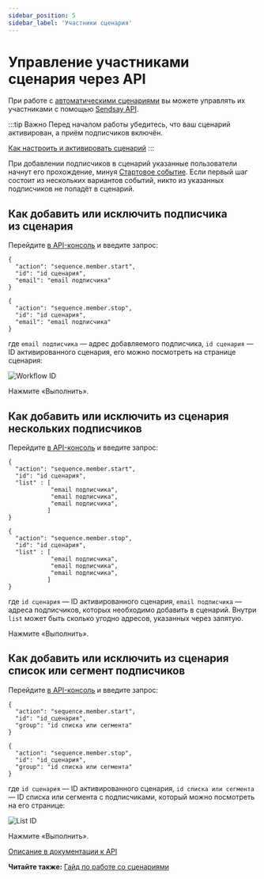 ```yaml
---
sidebar_position: 5
sidebar_label: 'Участники сценария'
---
```



# Управление участниками сценария через API

При работе с [автоматическими сценариями](https://docs.sendsay.ru/automations/automation-with-workflows/workflow-creation) вы можете управлять их участниками с помощью [Sendsay API](https://sendsay.ru/api/api.html).

:::tip Важно
Перед началом работы убедитесь, что ваш сценарий активирован, а&nbsp;приём подписчиков включён.

[Как настроить и активировать сценарий](https://docs.sendsay.ru/automations/automation-with-workflows/workflow-guide#как-настроить-и-активировать-сценарий)
:::

При добавлении подписчиков в сценарий указанные пользователи начнут его прохождение, минуя [Стартовое событие](https://docs.sendsay.ru/automations/automation-with-workflows/workflow-blocks/#стартовые-события). Если первый шаг состоит из&nbsp;нескольких вариантов событий, никто из&nbsp;указанных подписчиков не&nbsp;попадёт в&nbsp;сценарий.

## Как добавить или исключить подписчика из&nbsp;сценария

Перейдите [в API-консоль](https://app.sendsay.ru/api/console) и введите запрос:

<Tabs>
<TabItem value="key1" label="Добавление подписчика">

```
{
  "action": "sequence.member.start",
  "id": "id сценария",
  "email": "email подписчика"
}
```

</TabItem>
<TabItem value="key2" label="Исключение подписчика">

```
{
  "action": "sequence.member.stop",
  "id": "id сценария",
  "email": "email подписчика"
}
```

</TabItem>
</Tabs>

где `email подписчика` — адрес добавляемого подписчика, `id сценария` — ID&nbsp;активированного сценария, его можно посмотреть на&nbsp;странице сценария:

![Workflow ID](/img/sendsay-api/workflow-members-management-with-api/workflow-id.png)

Нажмите «Выполнить».

## Как добавить или исключить из&nbsp;сценария нескольких подписчиков

Перейдите [в API-консоль](https://app.sendsay.ru/api/console) и введите запрос:

<Tabs>
<TabItem value="key1" label="Добавление подписчиков">

```
{
  "action": "sequence.member.start",
  "id": "id сценария",
  "list" : [
            "email подписчика",
            "email подписчика",
            "email подписчика",
           ]
}
```

</TabItem>
<TabItem value="key2" label="Исключение подписчиков">

```
{
  "action": "sequence.member.stop",
  "id": "id сценария",
  "list" : [
            "email подписчика",
            "email подписчика",
            "email подписчика",
           ]
}
```

</TabItem>
</Tabs>

где `id сценария` — ID активированного сценария, `email подписчика` — адреса подписчиков, которых необходимо добавить в сценарий. Внутри `list` может быть сколько угодно адресов, указанных через запятую.

Нажмите «Выполнить».

## Как добавить или исключить из&nbsp;сценария список или сегмент подписчиков

Перейдите [в API-консоль](https://app.sendsay.ru/api/console) и введите запрос:

<Tabs>
<TabItem value="key1" label="Добавление списка или сегмента">

```
{
  "action": "sequence.member.start",
  "id": "id_сценария",
  "group": "id списка или сегмента"
}
```

</TabItem>
<TabItem value="key2" label="Исключение списка или сегмента">

```
{
  "action": "sequence.member.stop",
  "id": "id_сценария",
  "group": "id списка или сегмента"
}
```

</TabItem>
</Tabs>

где `id сценария` — ID активированного сценария, `id списка или сегмента` — ID списка или сегмента c подписчиками, который можно посмотреть на его странице:

![List ID](/img/sendsay-api/workflow-members-management-with-api/list-id.png)

Нажмите «Выполнить».

[Описание в документации к API](https://sendsay.ru/api/api.html#Начать-прохождение-последовательности)

**Читайте также:** [Гайд по работе со сценариями](https://docs.sendsay.ru/automations/automation-with-workflows/workflow-guide)
